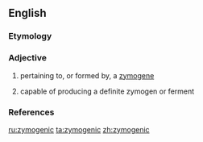 ==English==

===Etymology===
{{confix|zymo|genic}}

===Adjective===
{{en-adj|-}}

# {{context|biology}} pertaining to, or formed by, a [[zymogene]] 
# {{context|biology}} capable of producing a definite zymogen or ferment

===References===
{{Webster 1913}}

[[ru:zymogenic]]
[[ta:zymogenic]]
[[zh:zymogenic]]